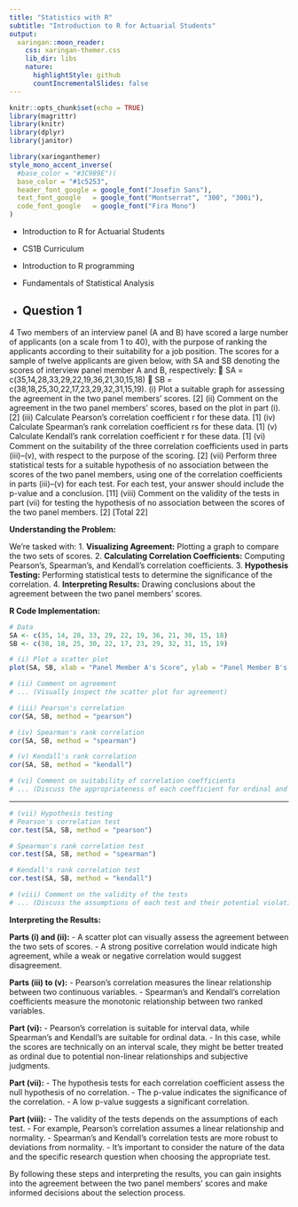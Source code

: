 ```yaml
---
title: "Statistics with R"
subtitle: "Introduction to R for Actuarial Students"
output:
  xaringan::moon_reader:
    css: xaringan-themer.css
    lib_dir: libs
    nature:
      highlightStyle: github
      countIncrementalSlides: false
---
```



```r
knitr::opts_chunk$set(echo = TRUE)
library(magrittr)
library(knitr)
library(dplyr)
library(janitor)


```

```r
library(xaringanthemer)
style_mono_accent_inverse(
  #base_color = "#3C989E")(
  base_color = "#1c5253",
  header_font_google = google_font("Josefin Sans"),
  text_font_google   = google_font("Montserrat", "300", "300i"),
  code_font_google   = google_font("Fira Mono")
)
```


* Introduction to R for Actuarial Students

* CS1B Curriculum

* Introduction to R programming
* Fundamentals of Statistical Analysis

* Question 1
---



4 Two members of an interview panel (A and B) have scored a large number of
applicants (on a scale from 1 to 40), with the purpose of ranking the applicants
according to their suitability for a job position. The scores for a sample of twelve
applicants are given below, with SA and SB denoting the scores of interview panel
member A and B, respectively:
 SA = c(35,14,28,33,29,22,19,36,21,30,15,18)
 SB = c(38,18,25,30,22,17,23,29,32,31,15,19).
(i) Plot a suitable graph for assessing the agreement in the two panel members’
scores. [2]
(ii) Comment on the agreement in the two panel members’ scores, based on the
plot in part (i). [2]
(iii) Calculate Pearson’s correlation coefficient r for these data. [1]
(iv) Calculate Spearman’s rank correlation coefficient rs for these data. [1]
(v) Calculate Kendall’s rank correlation coefficient 𝜏 for these data. [1]
(vi) Comment on the suitability of the three correlation coefficients used in parts
(iii)–(v), with respect to the purpose of the scoring. [2]
(vii) Perform three statistical tests for a suitable hypothesis of no association
between the scores of the two panel members, using one of the correlation
coefficients in parts (iii)–(v) for each test.
For each test, your answer should include the p-value and a conclusion. [11]
(viii) Comment on the validity of the tests in part (vii) for testing the hypothesis of
no association between the scores of the two panel members. [2]
[Total 22]


**Understanding the Problem:**

We're tasked with:
1. **Visualizing Agreement:** Plotting a graph to compare the two sets of scores.
2. **Calculating Correlation Coefficients:** Computing Pearson's, Spearman's, and Kendall's correlation coefficients.
3. **Hypothesis Testing:** Performing statistical tests to determine the significance of the correlation.
4. **Interpreting Results:** Drawing conclusions about the agreement between the two panel members' scores.

**R Code Implementation:**

```R
# Data
SA <- c(35, 14, 28, 33, 29, 22, 19, 36, 21, 30, 15, 18)
SB <- c(38, 18, 25, 30, 22, 17, 23, 29, 32, 31, 15, 19)

# (i) Plot a scatter plot
plot(SA, SB, xlab = "Panel Member A's Score", ylab = "Panel Member B's Score")

# (ii) Comment on agreement
# ... (Visually inspect the scatter plot for agreement)

# (iii) Pearson's correlation
cor(SA, SB, method = "pearson")

# (iv) Spearman's rank correlation
cor(SA, SB, method = "spearman")

# (v) Kendall's rank correlation
cor(SA, SB, method = "kendall")

# (vi) Comment on suitability of correlation coefficients
# ... (Discuss the appropriateness of each coefficient for ordinal and interval data)

```

---

```r
# (vii) Hypothesis testing
# Pearson's correlation test
cor.test(SA, SB, method = "pearson")

# Spearman's rank correlation test
cor.test(SA, SB, method = "spearman")

# Kendall's rank correlation test
cor.test(SA, SB, method = "kendall")

# (viii) Comment on the validity of the tests
# ... (Discuss the assumptions of each test and their potential violations)
```

**Interpreting the Results:**

**Parts (i) and (ii):**
- A scatter plot can visually assess the agreement between the two sets of scores.
- A strong positive correlation would indicate high agreement, while a weak or negative correlation would suggest disagreement.

**Parts (iii) to (v):**
- Pearson's correlation measures the linear relationship between two continuous variables.
- Spearman's and Kendall's correlation coefficients measure the monotonic relationship between two ranked variables.

**Part (vi):**
- Pearson's correlation is suitable for interval data, while Spearman's and Kendall's are suitable for ordinal data.
- In this case, while the scores are technically on an interval scale, they might be better treated as ordinal due to potential non-linear relationships and subjective judgments.

**Part (vii):**
- The hypothesis tests for each correlation coefficient assess the null hypothesis of no correlation.
- The p-value indicates the significance of the correlation.
- A low p-value suggests a significant correlation.

**Part (viii):**
- The validity of the tests depends on the assumptions of each test.
- For example, Pearson's correlation assumes a linear relationship and normality.
- Spearman's and Kendall's correlation tests are more robust to deviations from normality.
- It's important to consider the nature of the data and the specific research question when choosing the appropriate test.

By following these steps and interpreting the results, you can gain insights into the agreement between the two panel members' scores and make informed decisions about the selection process.
